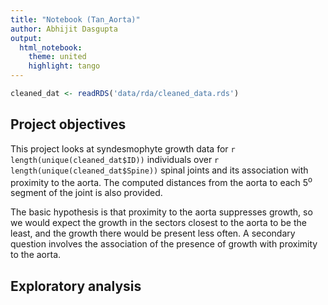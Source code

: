 ```yaml
---
title: "Notebook (Tan_Aorta)"
author: Abhijit Dasgupta
output: 
  html_notebook:
    theme: united
    highlight: tango
---
```


```r
cleaned_dat <- readRDS('data/rda/cleaned_data.rds')
```


## Project objectives

This project looks at syndesmophyte growth data for `r length(unique(cleaned_dat$ID))` individuals 
over `r length(unique(cleaned_dat$Spine))` spinal joints and its association with proximity to the 
aorta. The computed distances from the aorta to each 5^o^ segment of the joint is also provided.

The basic hypothesis is that proximity to the aorta suppresses growth, so we would expect the growth
in the sectors closest to the aorta to be the least, and the growth there would be present less often. A 
secondary question involves the association of the presence of growth with proximity to the aorta. 


## Exploratory analysis





